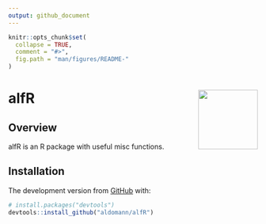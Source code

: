 ```yaml
---
output: github_document
---
```


```r
knitr::opts_chunk$set(
  collapse = TRUE,
  comment = "#>",
  fig.path = "man/figures/README-"
)
```
# alfR <img src="man/figures/logo.png" align="right" width="120" />

<!-- badges: start -->
<!-- badges: end -->

## Overview

alfR is an R package with useful misc functions.

## Installation

<!-- You can install the released version of alfR from [CRAN](https://CRAN.R-project.org) with: -->

<!-- ``` r -->
<!-- install.packages("alfR") -->
<!-- ``` -->

<!-- And  -->
The development version from [GitHub](https://github.com/) with:

``` r
# install.packages("devtools")
devtools::install_github("aldomann/alfR")
```
<!-- ## Examples -->
